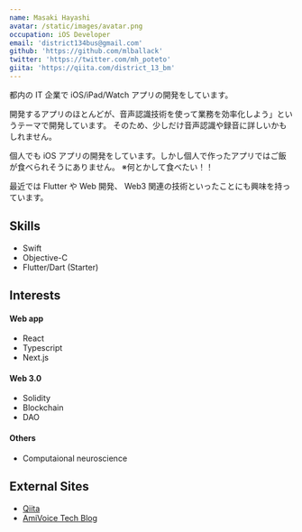 ```yaml
---
name: Masaki Hayashi
avatar: /static/images/avatar.png
occupation: iOS Developer
email: 'district134bus@gmail.com'
github: 'https://github.com/mlballack'
twitter: 'https://twitter.com/mh_poteto'
giita: 'https://qiita.com/district_13_bm'
---
```


都内の IT 企業で iOS/iPad/Watch アプリの開発をしています。

開発するアプリのほとんどが、音声認識技術を使って業務を効率化しよう」というテーマで開発しています。
そのため、少しだけ音声認識や録音に詳しいかもしれません。

個人でも iOS アプリの開発をしています。しかし個人で作ったアプリではご飯が食べられそうにありません。
※何とかして食べたい！！

最近では Flutter や Web 開発、 Web3 関連の技術といったことにも興味を持っています。

## Skills

- Swift
- Objective-C
- Flutter/Dart (Starter)

## Interests

#### Web app

- React
- Typescript
- Next.js

#### Web 3.0

- Solidity
- Blockchain
- DAO

#### Others

- Computaional neuroscience

## External Sites

- [Qiita](https://qiita.com/district_13_bm)
- [AmiVoice Tech Blog](https://amivoice-tech.hatenablog.com/entry/2022/09/30/134154)
